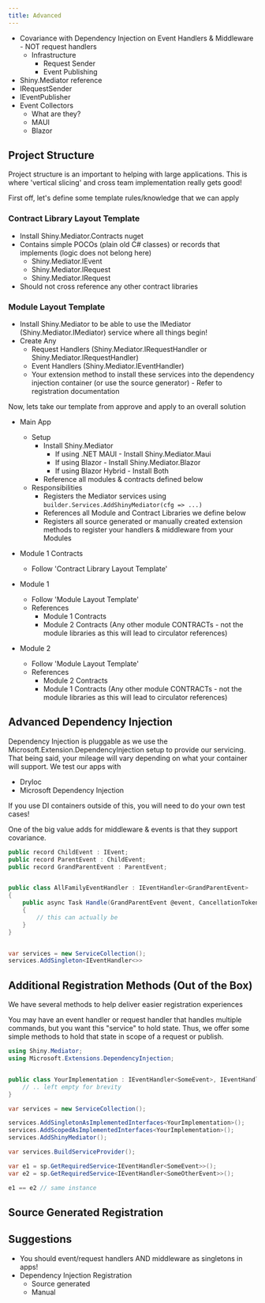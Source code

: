 ```yaml
---
title: Advanced
---
```


* Covariance with Dependency Injection on Event Handlers & Middleware - NOT request handlers
    * Infrastructure
        * Request Sender
        * Event Publishing
* Shiny.Mediator reference
* IRequestSender
* IEventPublisher
* Event Collectors
    * What are they?
    * MAUI
    * Blazor
    
## Project Structure

Project structure is an important to helping with large applications.  This is where 'vertical slicing' and cross team implementation really gets good!

First off, let's define some template rules/knowledge that we can apply

### Contract Library Layout Template
* Install Shiny.Mediator.Contracts nuget
* Contains simple POCOs (plain old C# classes) or records that implements (logic does not belong here)
    * Shiny.Mediator.IEvent
    * Shiny.Mediator.IRequest
    * Shiny.Mediator.IRequest<Response>
* Should not cross reference any other contract libraries

### Module Layout Template
* Install Shiny.Mediator to be able to use the IMediator (Shiny.Mediator.IMediator) service where all things begin!
* Create Any
    * Request Handlers (Shiny.Mediator.IRequestHandler or Shiny.Mediator.IRequestHandler<Response>)
    * Event Handlers (Shiny.Mediator.IEventHandler<Event>)
    * Your extension method to install these services into the dependency injection container (or use the source generator) - Refer to registration documentation


Now, lets take our template from approve and apply to an overall solution
* Main App
    * Setup
        * Install Shiny.Mediator
            * If using .NET MAUI - Install Shiny.Mediator.Maui
            * If using Blazor - Install Shiny.Mediator.Blazor
            * If using Blazor Hybrid - Install Both
        * Reference all modules & contracts defined below
    * Responsibilities
        * Registers the Mediator services using `builder.Services.AddShinyMediator(cfg => ...)`
        * References all Module and Contract Libraries we define below
        * Registers all source generated or manually created extension methods to register your handlers & middleware from your Modules

* Module 1 Contracts
    * Follow 'Contract Library Layout Template'

* Module 1
    * Follow 'Module Layout Template'
    * References
        * Module 1 Contracts
        * Module 2 Contracts (Any other module CONTRACTs - not the module libraries as this will lead to circulator references)

* Module 2
    * Follow 'Module Layout Template'
    * References
        * Module 2 Contracts
        * Module 1 Contracts (Any other module CONTRACTs - not the module libraries as this will lead to circulator references)


## Advanced Dependency Injection

Dependency Injection is pluggable as we use the Microsoft.Extension.DependencyInjection setup to provide our servicing.
That being said, your mileage will vary depending on what your container will support.  We test our apps with 
* DryIoc
* Microsoft Dependency Injection

If you use DI containers outside of this, you will need to do your own test cases!

One of the big value adds for middleware & events is that they support covariance.

```csharp
public record ChildEvent : IEvent;
public record ParentEvent : ChildEvent;
public record GrandParentEvent : ParentEvent;


public class AllFamilyEventHandler : IEventHandler<GrandParentEvent> 
{
    public async Task Handle(GrandParentEvent @event, CancellationToken cancellationToken) 
    {
        // this can actually be 
    }
}


var services = new ServiceCollection();
services.AddSingleton<IEventHandler<>>

```


## Additional Registration Methods (Out of the Box)

We have several methods to help deliver easier registration experiences

You may have an event handler or request handler that handles multiple commands, but you want this "service" to hold state.
Thus, we offer some simple methods to hold that state in scope of a request or publish.

```csharp
using Shiny.Mediator;
using Microsoft.Extensions.DependencyInjection;


public class YourImplementation : IEventHandler<SomeEvent>, IEventHandler<SomeOtherEvent>, IRequestHandler<MyRequest>, IRequestHandler<AnotherRequest> {
    // .. left empty for brevity
}

var services = new ServiceCollection();

services.AddSingletonAsImplementedInterfaces<YourImplementation>();
services.AddScopedAsImplementedInterfaces<YourImplementation>();
services.AddShinyMediator();

var services.BuildServiceProvider();

var e1 = sp.GetRequiredService<IEventHandler<SomeEvent>>();
var e2 = sp.GetRequiredService<IEventHandler<SomeOtherEvent>>();

e1 == e2 // same instance

```

## Source Generated Registration

## Suggestions
* You should event/request handlers AND middleware as singletons in apps!
* Dependency Injection Registration 
    * Source generated
    * Manual